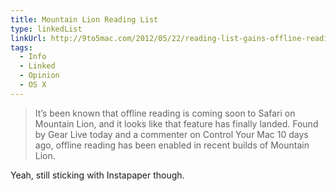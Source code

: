 ```yaml
---
title: Mountain Lion Reading List
type: linkedList
linkUrl: http://9to5mac.com/2012/05/22/reading-list-gains-offline-reading-in-recent-mountain-lion-builds/
tags:
  - Info
  - Linked
  - Opinion
  - OS X
---
```


> It’s been known that offline reading is coming soon to Safari on Mountain Lion, and it looks like that feature has finally landed. Found by Gear Live today and a commenter on Control Your Mac 10 days ago, offline reading has been enabled in recent builds of Mountain Lion.

Yeah, still sticking with Instapaper though.
